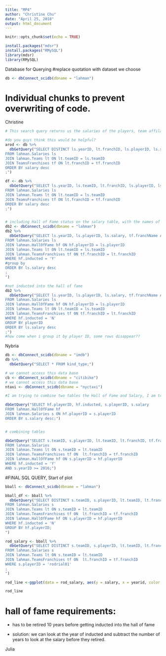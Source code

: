 ```yaml
---
title: "MP4"
author: "Christine Chu"
date: "April 25, 2018"
output: html_document
--- 
```


```r
knitr::opts_chunk$set(echo = TRUE)
```

```r
install.packages("mdsr")
install.packages("RMySQL")
library(mdsr)
library(RMySQL)
```

Database for Querying 
#replace quotation with dataset we choose
```r
db <- dbConnect_scidb(dbname = "lahman")
```


# Individual chunks to prevent overwriting of code.
Christine 
```r
# This search query returns us the salaries of the players, team affilation, and the year that they received the salary and orders it from highest to lowest. 

#do you guys think this would be helpful? 
arod <- db %>% 
  dbGetQuery("SELECT DISTINCT ls.yearID, lt.franchID, ls.playerID, ls.salary, tf.franchName
FROM lahman.Salaries ls 
JOIN lahman.Teams lt ON lt.teamID = ls.teamID
JOIN TeamsFranchises tf ON lt.franchID = tf.franchID
ORDER BY salary desc
;")

df <- db %>% 
  dbGetQuery("SELECT ls.yearID, ls.teamID, lt.franchID, ls.playerID, ls.salary, tf.franchName
FROM lahman.Salaries ls 
JOIN lahman.Teams lt ON lt.teamID = ls.teamID
JOIN TeamsFranchises tf ON lt.franchID = tf.franchID
ORDER BY salary desc
;")



```

```r

# including Hall of Fame status on the salary table, with the names of the teams. 
db2 <- dbConnect_scidb(dbname = "lahman")
db2 %>% 
  dbGetQuery("SELECT ls.yearID, ls.playerID, ls.salary, tf.franchName AS 'Team_name', hf.inducted
FROM lahman.Salaries ls 
JOIN lahman.HallOfFame hf ON hf.playerID = ls.playerID
JOIN lahman.Teams lt ON lt.teamID = ls.teamID
JOIN lahman.TeamsFranchises tf ON tf.franchID = lt.franchID
WHERE hf.inducted = 'Y'
#group by 
ORDER BY ls.salary desc
;
") 
```

```r

#not inducted into the hall of fame 
db2 %>% 
  dbGetQuery("SELECT ls.yearID, ls.playerID, ls.salary, tf.franchName AS 'Team_name', hf.inducted
FROM lahman.Salaries ls 
JOIN lahman.HallOfFame hf ON hf.playerID = ls.playerID
JOIN lahman.Teams lt ON lt.teamID = ls.teamID
JOIN lahman.TeamsFranchises tf ON tf.franchID = lt.franchID
WHERE hf.inducted = 'N'
GROUP BY playerID  
ORDER BY ls.salary desc
;")
#how come when i group it by player ID, some rows disappear??
```

Nybria 
```r
db <- dbConnect_scidb(dbname = "imdb")
db %>%
  dbGetQuery("SELECT * FROM kind_type;")

# we cannot access this data base
cb <- dbConnect_scidb(dbname = "citibike")
# we cannot access this data base
ntaxi <- dbConnect_scidb(dbname = "nyctaxi")

```

```r
#I am trying to combine two tables the Hall of Fame and Salary, I am trying things out, so I have been having trouble 

dbGetQuery("SELECT hf.playerID, hf.inducted, s.playerID, s.salary
FROM lahman.HallOfFame hf
JOIN lahman.Salaries s ON hf.playerID = s.playerID
ORDER BY s.salary desc;")


# combining tables 

dbGetQuery("SELECT s.teamID, s.playerID, lt.teamID, lt.franchID, tf.franchID, tf.franchName, hf.playerID, hf.inducted
FROM lahman.Salaries
JOIN lahman.Teams lt ON s.teamID = lt.teamID
JOIN lahman.TeamsFranchises tf ON  lt.franchID = tf.franchID
JOIN lahman.HallOfFame hf ON s.playerID = hf.playerID
WHERE hf.inducted = 'Y'
AND s.yearID >= 2016;")

```


#FINAL SQL QUERY, Start of plot
```r
bball <- dbConnect_scidb(dbname = "lahman")

bball_df <- bball %>%
  dbGetQuery("SELECT DISTINCT s.teamID, s.playerID, lt.teamID, lt.franchID, tf.franchID, tf.franchName, hf.playerID, hf.inducted, s.salary, s.yearid
FROM lahman.Salaries s
JOIN lahman.Teams lt ON s.teamID = lt.teamID
JOIN lahman.TeamsFranchises tf ON  lt.franchID = tf.franchID
JOIN lahman.HallOfFame hf ON s.playerID = hf.playerID
WHERE hf.inducted = 'N'
GROUP BY hf.playerID;
")

rod_salary <- bball %>%
  dbGetQuery("SELECT DISTINCT s.teamID, s.playerID, lt.teamID, lt.franchID, tf.franchID, tf.franchName, s.salary, s.yearid
FROM lahman.Salaries s
JOIN lahman.Teams lt ON s.teamID = lt.teamID
JOIN lahman.TeamsFranchises tf ON  lt.franchID = tf.franchID
WHERE s.playerID = 'rodrial01'
;
")

rod_line <-ggplot(data = rod_salary, aes(y = salary, x = yearid, color = franchName )) + geom_point()

rod_line 

```


# hall of fame requirements: 
- has to be retired 10 years before getting inducted into the hall of fame 

- solution: we can look at the year of inducted and subtract the number of years to look at the salary before they retired. 



Julia 